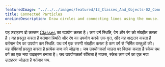 ---
featuredImage: "../../../images/featured/13_Classes_And_Objects-02_Connected_Particles-thumbnail.png"
title: Connected Particles
oneLineDescription: Draw circles and connecting lines using the mouse.
---

यह उदाहरण दो कस्टम <a href='https://p5js.org/reference/#/p5/class' target='_blank'>Classes</a> का उपयोग करता है।
कण वर्ग स्थिति, वेग और रंग को संग्रहीत करता है। यह प्रस्तुत करता है
वर्तमान स्थिति और रंग का उपयोग करके एक वृत्त, और यह अद्यतन करता है
वर्तमान वेग का उपयोग कर स्थिति. पथ वर्ग एक सरणी संग्रहीत करता है
कण वर्ग से निर्मित वस्तुओं की। यह पंक्तियाँ प्रस्तुत करता है
प्रत्येक कण को जोड़ना। जब उपयोगकर्ता माउस पर क्लिक करता है
स्केच पथ वर्ग का एक नया उदाहरण बनाता है। जब उपयोगकर्ता खींचता है
माउस, स्केच कण वर्ग का एक नया उदाहरण जोड़ता है
वर्तमान पथ.